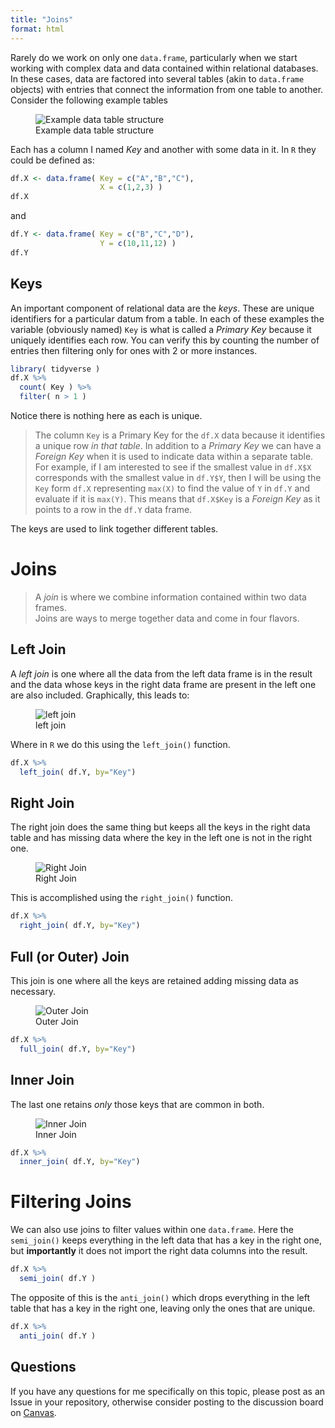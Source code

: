 ```yaml
---
title: "Joins"
format: html
---
```


Rarely do we work on only one `data.frame`, particularly when we start working with complex data and data contained within relational databases. In these cases, data are factored into several tables (akin to `data.frame` objects) with entries that connect the information from one table to another. Consider the following example tables

![Example data table structure](https://live.staticflickr.com/65535/50427672632_24e45139a8_c_d.jpg)

Each has a column I named *Key* and another with some data in it. In `R` they could be defined as:

```r
df.X <- data.frame( Key = c("A","B","C"),
                    X = c(1,2,3) )
df.X
```

and

```r
df.Y <- data.frame( Key = c("B","C","D"),
                    Y = c(10,11,12) )
df.Y
```

## Keys

An important component of relational data are the *keys*. These are unique identifiers for a particular datum from a table. In each of these examples the variable (obviously named) `Key` is what is called a *Primary Key* because it uniquely identifies each row. You can verify this by counting the number of entries then filtering only for ones with 2 or more instances.

```r
library( tidyverse )
df.X %>%
  count( Key ) %>%
  filter( n > 1 )
```

Notice there is nothing here as each is unique.

> The column `Key` is a Primary Key for the `df.X` data because it identifies a unique row *in that table*. In addition to a *Primary Key* we can have a *Foreign Key* when it is used to indicate data within a separate table. For example, if I am interested to see if the smallest value in `df.X$X` corresponds with the smallest value in `df.Y$Y`, then I will be using the `Key` form `df.X` representing `max(X)` to find the value of `Y` in `df.Y` and evaluate if it is `max(Y)`. This means that `df.X$Key` is a *Foreign Key* as it points to a row in the `df.Y` data frame.

The keys are used to link together different tables.

# Joins

> A *join* is where we combine information contained within two data frames.\
> Joins are ways to merge together data and come in four flavors.

## Left Join

A *left join* is one where all the data from the left data frame is in the result and the data whose keys in the right data frame are present in the left one are also included. Graphically, this leads to:

![left join](https://live.staticflickr.com/65535/50427817371_678f0f64c7_c_d.jpg)

Where in `R` we do this using the `left_join()` function.

```r
df.X %>%
  left_join( df.Y, by="Key")
```

## Right Join

The right join does the same thing but keeps all the keys in the right data table and has missing data where the key in the left one is not in the right one.

![Right Join](https://live.staticflickr.com/65535/50427125528_0de6281475_c_d.jpg)

This is accomplished using the `right_join()` function.

```r
df.X %>%
  right_join( df.Y, by="Key")
```

## Full (or Outer) Join

This join is one where all the keys are retained adding missing data as necessary.

![Outer Join](https://live.staticflickr.com/65535/50427993992_4ccede1574_c_d.jpg)

```r
df.X %>%
  full_join( df.Y, by="Key")
```

## Inner Join

The last one retains *only* those keys that are common in both.

![Inner Join](https://live.staticflickr.com/65535/50427125683_ac44eb1500_c_d.jpg)

```r
df.X %>%
  inner_join( df.Y, by="Key")
```

# Filtering Joins

We can also use joins to filter values within one `data.frame`. Here the `semi_join()` keeps everything in the left data that has a key in the right one, but **importantly** it does not import the right data columns into the result.

```r
df.X %>%
  semi_join( df.Y )
```

The opposite of this is the `anti_join()` which drops everything in the left table that has a key in the right one, leaving only the ones that are unique.

```r
df.X %>%
  anti_join( df.Y )
```

## Questions

If you have any questions for me specifically on this topic, please post as an Issue in your repository, otherwise consider posting to the discussion board on [Canvas](https://canvas.vcu.edu).
